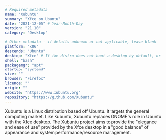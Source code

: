 ```yaml
---
# Required metadata
name: "Xubuntu"
summary: "Xfce on Ubuntu"
date: "2021-12-05" # Year-Month-Day
version: "21.10"
category: "Desktop"

# Other metadata - if details unknown or not applicable, leave blank
platform: "x86"
descends: "Ubuntu"
desktop: "Xfce" # If the distro does not boot a desktop by default, or doesn't ship one, leave 'desktop' blank
shell: "bash"
packagemgr: "apt"
startup: "systemd"
size: ""
browser: "Firefox"
licence: ""
origin: ""
website: "https://www.xubuntu.org"
repository: "https://github.com/Xubuntu"
---
```


Xubuntu is a Linux distribution based off Ubuntu. It targets the general computing market. Like Kubuntu, Xubuntu replaces GNOME's role in Ubuntu with the Xfce desktop. The Xubuntu project aims to provide the "elegance and ease of use" provided by the Xfce desktop in a "good balance" of appearance and system performance/resource management.
